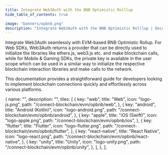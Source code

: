 ```yaml
---
title: Integrate Web3Auth with the BNB Optimistic Rolllup
hide_table_of_contents: true

image: "banners/opbnb.png"
description: "Integrate Web3Auth with the BNB Optimistic Rolllup | Documentation - Web3Auth"
---
```



<SEO
  title="Integrate Web3Auth with the BNB Optimistic Rolllup"
  description="Integrate Web3Auth with the BNB Optimistic Rolllup | Documentation - Web3Auth"
  image="https://web3auth.io/docs/banners/opbnb.png"
  slug="/connect-blockchain/evm/opbnb"
/>

Integrate Web3Auth seamlessly with EVM-based BNB Optimistic Rollup. For Web SDKs, Web3Auth returns a
provider that can be directly used to initialize the libraries like ethers.js, web3.js etc. and make
blockchain calls, while for Mobile & Gaming SDKs, the private key is available in the user scope
which can be used in a similar way to initialize the respective blockchain interaction libraries and
make calls to the network.

This documentation provides a straightforward guide for developers looking to implement blockchain
connections quickly and effortlessly across various platforms.

  {
    name: "",
    description: "",
    tiles: [
      {
        key: "web",
        title: "Web",
        icon: "logo-js.png",
        path: "/connect-blockchain/evm/opbnb/web",
      },
      {
        key: "android",
        title: "Android (Kotlin)",
        icon: "logo-android.png",
        path: "/connect-blockchain/evm/opbnb/android",
      },
      {
        key: "apple",
        title: "iOS (Swift)",
        icon: "logo-apple.png",
        path: "/connect-blockchain/evm/opbnb/ios",
      },
      {
        key: "flutter",
        title: "Flutter",
        icon: "logo-flutter.png",
        path: "/connect-blockchain/evm/opbnb/flutter",
      },
      {
        key: "react-native",
        title: "React Native",
        icon: "logo-react.png",
        path: "/connect-blockchain/evm/opbnb/react-native",
      },
      {
        key: "unity",
        title: "Unity",
        icon: "logo-unity.png",
        path: "/connect-blockchain/evm/opbnb/unity",
      },
    ],
  },
];

<Tiles tileGroups={opBNB} />
